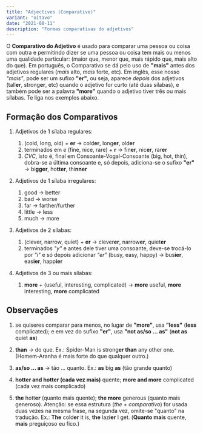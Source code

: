 ```yaml
---
title: "Adjectives (Comparative)"
variant: "oitavo"
date: "2021-08-11"
description: "Formas comparativas do adjetivos"
---
```


O **Comparativo do Adjetivo** é usado para comparar uma pessoa ou coisa com outra e permitindo dizer se uma pessoa ou coisa tem mais ou menos uma qualidade particular: (maior que, menor que, mais rápido que, mais alto do que). Em português, o Comparativo se dá pelo uso de **"mais"** antes dos adjetivos regulares (_mais_ alto, _mais_ forte, etc). Em inglês, esse nosso _"mais"_, pode ser um sufixo **"er"**, ou seja, aparece _depois_ dos adjetivos (tall**er**, strong**er**, etc) quando o adjetivo for curto (até duas sílabas), e também pode ser a palavra **"more"** quando o adjetivo tiver três ou mais sílabas. Te liga nos exemplos abaixo.

## Formação dos Comparativos

1. Adjetivos de 1 sílaba regulares:

   1. (cold, long, old) + **er** → cold**er**, long**er**, old**er**
   2. terminados em _e_ (fine, nice, rare) + **r** → fin**er**, nic**er**, rar**er**
   3. _CVC_, isto é, final em Consoante-Vogal-Consoante (big, hot, thin), dobra-se a última consoante e, só depois, adiciona-se o sufixo **"er"** → bi**gger**, ho**tter**, thi**nner**

2. Adjetivos de 1 sílaba irregulares:

   1. good → better
   2. bad → worse
   3. far → farther/further
   4. little → less
   5. much → more

3. Adjetivos de 2 sílabas:

   1. (clever, narrow, quiet) + **er** → clever**er**, narrow**er**, quiet**er**
   2. terminados _"y"_ e antes dele tiver uma consoante, deve-se trocá-lo por _"i"_ e só depois adicionar _"er"_ (busy, easy, happy) → bus**ier**, eas**ier**, happ**ier**

4. Adjetivos de 3 ou mais sílabas:

   1. **more** + (useful, interesting, complicated) → **more** useful, **more** interesting, **more** complicated

## Observações

1. se quiseres comparar para menos, no lugar de **"more"**, usa **"less"** (**less** complicated); e em vez do sufixo **"er"**, usa **"not as/so ... as"** (**not as** quiet **as**)

2. **than** → do que. Ex.: Spider-Man is strong**er than** any other one. (Homem-Aranha é mais forte do que qualquer outro.)

3. **as/so ... as** → tão ... quanto. Ex.: **as** big **as** (tão grande quanto)

4. **hotter and hotter (cada vez mais)** quente; **more and more** complicated (cada vez mais complicado)

5. **the** hott**er** (quanto mais quente); **the more** generous (quanto mais generoso). Atenção: se essa estrutura (_the + comparativo_) for usada duas vezes na mesma frase, na segunda vez, omite-se "quanto" na tradução. Ex.: **The** cold**er** it is, **the** laz**ier** I get. (**Quanto mais** quente, **mais** preguiçoso eu fico.)
